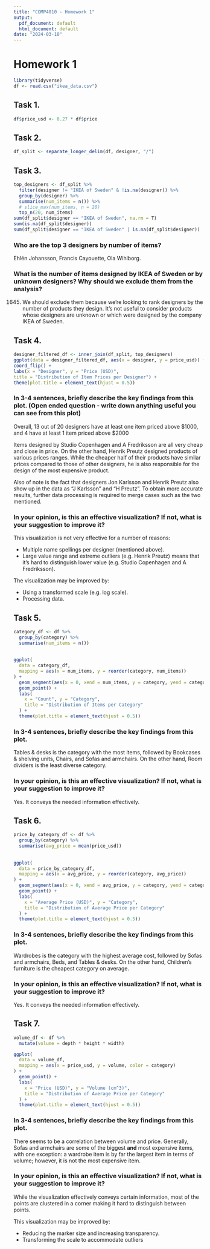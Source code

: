 ```yaml
---
title: "COMP4010 - Homework 1"
output:
  pdf_document: default
  html_document: default
date: "2024-03-10"
---
```


# Homework 1

```r
library(tidyverse)
df <- read.csv("ikea_data.csv")
```


## Task 1.

```r
df$price_usd <- 0.27 * df$price
```

## Task 2.

```r
df_split <- separate_longer_delim(df, designer, "/")
```

## Task 3.

```r
top_designers <- df_split %>%
  filter(designer != "IKEA of Sweden" & !is.na(designer)) %>%
  group_by(designer) %>%
  summarise(num_items = n()) %>%
  # slice_max(num_items, n = 20)
  top_n(20, num_items)
sum(df_split$designer == "IKEA of Sweden", na.rm = T)
sum(is.na(df_split$designer))
sum(df_split$designer == "IKEA of Sweden" | is.na(df_split$designer))
```

### Who are the top 3 designers by number of items?

Ehlén Johansson, Francis Cayouette, Ola Wihlborg.

### What is the number of items designed by IKEA of Sweden or by unknown designers? Why should we exclude them from the analysis?

1645. We should exclude them because we're looking to rank designers by the number of products they design. It's not useful to consider products whose designers are unknown or which were designed by the company IKEA of Sweden.

## Task 4.

```r
designer_filtered_df <- inner_join(df_split, top_designers)
ggplot(data = designer_filtered_df, aes(x = designer, y = price_usd)) + geom_boxplot() +
coord_flip() +
labs(x = "Designer", y = "Price (USD)",
title = "Distribution of Item Prices per Designer") + 
theme(plot.title = element_text(hjust = 0.5))
```

### In 3-4 sentences, briefly describe the key findings from this plot. (Open ended question - write down anything useful you can see from this plot)

Overall, 13 out of 20 designers have at least one item priced above \$1000, and 4 have at least 1 item priced above \$2000

Items designed by Studio Copenhagen and A Fredriksson are all very cheap and close in price. On the other hand, Henrik Preutz designed products of various prices ranges. While the cheaper half of their products have similar prices compared to those of other designers, he is also responsible for the design of the most expensive product.

Also of note is the fact that designers Jon Karlsson and Henrik Preutz also show up in the data as "J Karlsson" and "H Preutz". To obtain more accurate results, further data processing is required to merge cases such as the two mentioned.

### In your opinion, is this an effective visualization? If not, what is your suggestion to improve it?

This visualization is not very effective for a number of reasons:

- Multiple name spellings per designer (mentioned above).
- Large value range and extreme outliers (e.g. Henrik Preutz) means that it's hard to distinguish lower value (e.g. Studio Copenhagen and A Fredriksson).

The visualization may be improved by:

- Using a transformed scale (e.g. log scale).
- Processing data.

## Task 5.

```r
category_df <- df %>%
  group_by(category) %>%
  summarise(num_items = n())
  
  
ggplot(
  data = category_df,
  mapping = aes(x = num_items, y = reorder(category, num_items))
) +
  geom_segment(aes(x = 0, xend = num_items, y = category, yend = category)) +
  geom_point() +
  labs(
    x = "Count", y = "Category",
    title = "Distribution of Items per Category"
  ) +
  theme(plot.title = element_text(hjust = 0.5))
```
### In 3-4 sentences, briefly describe the key findings from this plot. 

Tables & desks is the category with the most items, followed by Bookcases & shelving units, Chairs, and Sofas and armchairs. On the other hand, Room dividers is the least diverse category. 

### In your opinion, is this an effective visualization? If not, what is your suggestion to improve it?

Yes. It conveys the needed information effectively.

## Task 6. 

```r
price_by_category_df <- df %>%
  group_by(category) %>%
  summarise(avg_price = mean(price_usd)) 
  
  
ggplot(
  data = price_by_category_df,
  mapping = aes(x = avg_price, y = reorder(category, avg_price))
) +
  geom_segment(aes(x = 0, xend = avg_price, y = category, yend = category)) +
  geom_point() +
  labs(
    x = "Average Price (USD)", y = "Category",
    title = "Distribution of Average Price per Category"
  ) +
  theme(plot.title = element_text(hjust = 0.5))
```

### In 3-4 sentences, briefly describe the key findings from this plot. 

Wardrobes is the category with the highest average cost, followed by Sofas and armchairs, Beds, and Tables & desks. On the other hand, Children's furniture is the cheapest category on average. 

### In your opinion, is this an effective visualization? If not, what is your suggestion to improve it?

Yes. It conveys the needed information effectively.

## Task 7.

```r
volume_df <- df %>%
  mutate(volume = depth * height * width)

ggplot(
  data = volume_df,
  mapping = aes(x = price_usd, y = volume, color = category)
) +
  geom_point() +
  labs(
    x = "Price (USD)", y = "Volume (cm^3)",
    title = "Distribution of Average Price per Category"
  ) +
  theme(plot.title = element_text(hjust = 0.5))


```

### In 3-4 sentences, briefly describe the key findings from this plot. 

There seems to be a correlation between volume and price. Generally, Sofas and armchairs are some of the biggest **and** most expensive items, with one exception: a wardrobe item is by far the largest item in terms of volume; however, it is not the most expensive item. 

### In your opinion, is this an effective visualization? If not, what is your suggestion to improve it?

While the visualization effectively conveys certain information, most of the points are clustered in a corner making it hard to distinguish between points.

This visualization may be improved by:

- Reducing the marker size and increasing transparency.
- Transforming the scale to accommodate outliers